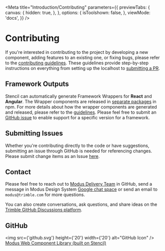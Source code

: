 
<Meta
  title="Introduction/Contributing"
  parameters={{
    previewTabs: {
      canvas: {
        hidden: true,
      },
    },
    options: {
      isToolshown: false,
    },
    viewMode: 'docs',
  }}
/>

# Contributing

If you're interested in contributing to the project by developing a new component, adding features to an existing one, or fixing bugs, please refer to the [contributing guidelines](https://github.com/trimble-oss/modus-web-components/blob/main/CONTRIBUTING.md). These guidelines provide step-by-step instructions on everything from setting up the localhost to [submitting a PR](https://github.com/trimble-oss/modus-web-components/blob/main/CONTRIBUTING.md#making-changes-and-submitting-a-pr).

## Framework Outputs

Stencil can automatically generate Framework Wrappers for **React** and **Angular**. The Wrapper components are released in [separate packages](https://www.npmjs.com/search?q=trimble-oss%20modus%20components) in npm. For more details about how the wrapper components are generated and released, please refer to the [guidelines](https://github.com/trimble-oss/modus-web-components/blob/main/CONTRIBUTING.md#releasing-framework-outputs).
Please feel free to submit an [GitHub issue](https://github.com/trimble-oss/modus-web-components/issues) to enable support for a specific version for a framework.

## Submitting Issues

Whether you're contributing directly to the code or have suggestions, submitting an issue through GitHub is needed
for referencing changes. Please submit change items as an Issue [here](https://github.com/trimble-oss/modus-web-components/issues).

## Contact

Please feel free to reach out to [Modus Delivery Team](https://github.com/orgs/trimble-oss/teams/modus) in GitHub, send a message in Modus Design System [Google chat space](https://mail.google.com/chat/u/0/#chat/space/AAAAexugR1k) or send an email to `modus@trimble.com` for more questions.

You can also create conversations, ask questions, and share ideas on the [Trimble GitHub Discussions platform](https://github.com/orgs/trimble-oss/discussions).

## GitHub

<img src={'github.svg'} height={'20'} width={'20'} alt="GitHub Icon" /> <a
  href="https://github.com/trimble-oss/modus-web-components"
  target="_blank">
  Modus Web Component Library (built on Stencil)
</a>
